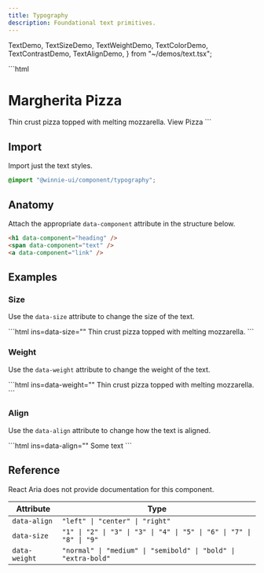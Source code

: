 ```yaml
---
title: Typography 
description: Foundational text primitives.
---
```


  TextDemo,
  TextSizeDemo,
  TextWeightDemo,
  TextColorDemo,
  TextContrastDemo,
  TextAlignDemo,
} from "~/demos/text.tsx";


<Demo>
  <TextDemo />
  <Fragment slot="footer">
    ```html
    <h1 data-component="heading">Margherita Pizza</h1>
    <span data-component="text">Thin crust pizza topped with melting mozzarella.</span>
    <a data-component="link">View Pizza</a>
    ```
  </Fragment>
</Demo>

## Import

Import just the text styles.

```css
@import "@winnie-ui/component/typography";
```

## Anatomy

Attach the appropriate `data-component` attribute in the structure below.

```html
<h1 data-component="heading" />
<span data-component="text" />
<a data-component="link" />
```

## Examples

### Size

Use the `data-size` attribute to change the size of the text.

<Demo>
  <TextSizeDemo />
  <Fragment slot="footer">
    ```html ins=data-size="<size>"
    <span data-size="<size>">Thin crust pizza topped with melting mozzarella.</span>
    ```
  </Fragment>
</Demo>

### Weight

Use the `data-weight` attribute to change the weight of the text.

<Demo>
  <TextWeightDemo />
  <Fragment slot="footer">
    ```html ins=data-weight="<weight>"
    <span data-weight="<weight>">Thin crust pizza topped with melting mozzarella.</span>
    ```
  </Fragment>
</Demo>

### Align

Use the `data-align` attribute to change how the text is aligned.

<Demo>
  <TextAlignDemo />
  <Fragment slot="footer">
    ```html ins=data-align="<align>"
    <span data-align="<align>">Some text</span>
    ```
  </Fragment>
</Demo>

## Reference

React Aria does not provide documentation for this component.

| Attribute | Type                                                                                            | 
| ---------- | ----------------------------------------------------------------------------------------------- |
| `data-align`    | `"left" \| "center" \| "right"`                                                                 |
| `data-size`     | `"1" \| "2" \| "3" \| "3" \| "4" \| "5" \| "6" \| "7" \| "8" \| "9"`                            |
| `data-weight`   | `"normal" \| "medium" \| "semibold" \| "bold" \| "extra-bold"`                                  |
